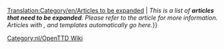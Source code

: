 [[Translation:Category/en/Articles to be expanded]]
{{en/Bilingual box| Nl
| ''Dit is een lijst van '''artikelen die moeten worden uitgebreid'''. Verwijs a.u.b. naar het artikel voor meer informatie.''<br/>''Artikelen met {{nl/S/Uitbreiding}} of {{en/S|nl/Aanzet}} templates komen automatisch hier te staan.''}}
| ''This is a list of '''articles that need to be expanded'''. Please refer to the article for more information.''<br/>''Articles with {{en/S|ca/Ampliar}}, {{en/S|ca/Esborrany}} and {{en/S|ca/Incomplet}} templates automatically go here.''}}

[[Category:nl/OpenTTD Wiki]]
